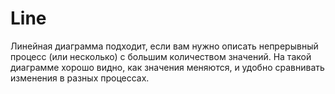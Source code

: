 
# Line

<RemadeInfo
  commponentName="Line"
  apiUrl="https://g2plot.antv.vision/en/docs/api/plots/line"
/>

Линейная диаграмма подходит, если вам нужно описать непрерывный процесс (или несколько)
с большим количеством значений. На такой диаграмме хорошо видно, как значения меняются,
и удобно сравнивать изменения в разных процессах.

<LineExampleOneLine />

